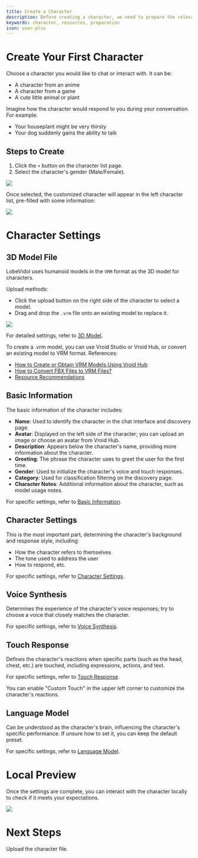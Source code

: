 ```yaml
---
title: Create a Character
description: Before creating a character, we need to prepare the relevant resources.
keywords: character, resources, preparation
icon: user-plus
---
```


# Create Your First Character

Choose a character you would like to chat or interact with. It can be:

- A character from an anime
- A character from a game
- A cute little animal or plant

Imagine how the character would respond to you during your conversation. For example:

- Your houseplant might be very thirsty
- Your dog suddenly gains the ability to talk

## Steps to Create

1. Click the `+` button on the character list page.
2. Select the character's gender (Male/Female).

<Frame>
  <img src="https://oss.vidol.chat/assets/9c4f422919fcf2931f688fc827189018.webp" />
</Frame>

Once selected, the customized character will appear in the left character list, pre-filled with some information:

<Frame>
  <img src="https://oss.vidol.chat/assets/b43b5ab17deadecc90d772ed73398fa2.webp" />
</Frame>

# Character Settings

## 3D Model File

LobeVidol uses humanoid models in the `VRM` format as the 3D model for characters.

Upload methods:

- Click the upload button on the right side of the character to select a model.
- Drag and drop the `.vrm` file onto an existing model to replace it.

<Frame>
  <img src="https://oss.vidol.chat/assets/cb762561ea67c9458efc2da47a5a3e98.webp" />
</Frame>

For detailed settings, refer to [3D Model](/role-manual/attributes/3d-model).

<Tip>
To create a .vrm model, you can use Vroid Studio or Vroid Hub, or convert an existing model to VRM format. References:

- [How to Create or Obtain VRM Models Using Vroid Hub](/role-manual/faq/how-to-use-vroid-hub)
- [How to Convert FBX Files to VRM Files?](/role-manual/faq/convert-fbx-to-vrm)
- [Resource Recommendations](/role-manual/resources/vrm-resources)
</Tip>

## Basic Information

The basic information of the character includes:

- **Name**: Used to identify the character in the chat interface and discovery page.
- **Avatar**: Displayed on the left side of the character; you can upload an image or choose an avatar from Vroid Hub.
- **Description**: Appears below the character's name, providing more information about the character.
- **Greeting**: The phrase the character uses to greet the user for the first time.
- **Gender**: Used to initialize the character's voice and touch responses.
- **Category**: Used for classification filtering on the discovery page.
- **Character Notes**: Additional information about the character, such as model usage notes.

For specific settings, refer to [Basic Information](/role-manual/attributes/basic).

## Character Settings

This is the most important part, determining the character's background and response style, including:

- How the character refers to themselves
- The tone used to address the user
- How to respond, etc.

For specific settings, refer to [Character Settings](/role-manual/attributes/system-role).

## Voice Synthesis

Determines the experience of the character's voice responses; try to choose a voice that closely matches the character.

For specific settings, refer to [Voice Synthesis](/role-manual/attributes/tts).

## Touch Response

Defines the character's reactions when specific parts (such as the head, chest, etc.) are touched, including expressions, actions, and text.

For specific settings, refer to [Touch Response](/role-manual/attributes/touch).

<Tip>
You can enable "Custom Touch" in the upper left corner to customize the character's reactions.
</Tip>

## Language Model

Can be understood as the character's brain, influencing the character's specific performance. If unsure how to set it, you can keep the default preset.

For specific settings, refer to [Language Model](/role-manual/attributes/llm).

# Local Preview

Once the settings are complete, you can interact with the character locally to check if it meets your expectations.

<Frame>
  <img src="https://oss.vidol.chat/assets/c760c75a87ac75c7440aeb5026327ca4.webp" />
</Frame>

# Next Steps

Upload the character file.

